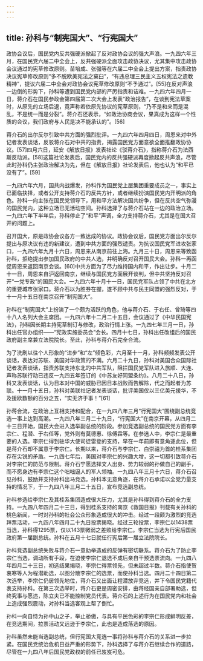 ```yaml
---
---
---
```

title: 孙科与“制宪国大”、“行宪国大”
---



政协会议后，国民党内反共强硬派掀起了反对政协会议的强大声浪。一九四六年三月，在国民党六届二中全会上，反共强硬派全面攻击政协决议，尤其集中攻击政协会议通过的宪草修改原则。苗培成、张强等在六届二中全会上提出方案，指责政协决议宪草修改原则“多不脱欧美宪法之窠臼”，“有违总理三民主义五权宪法之遗教精神”，提议六届二中全会对政协会议宪草修改原则“不予通过”。[55]在反对声浪一边倒的形势下，孙科等遭到国民党内部的严厉指责和诘难。一九四六年四月一日，蒋介石在国民参政会第四届第二次大会上发表“政治报告”，在谈到宪法草案时，从原先的立场后退，竟声称若依原先协议的宪草原则，“乃不是和来而是混乱，不是统一而是分裂”。蒋介石还表示，“如政治协商会议，果真成为这样一个性质的会议，我们政府与人民是决不能承认的”。[56]

蒋介石的出尔反尔引致中共方面的强烈批评。一九四六年四月四日，周恩来对中外记者发表谈话，反驳蒋介石对中共的指责，揭露国民党方面意欲全面推翻政协协议。[57]四月六日，延安《解放日报》发表社论《驳蒋介石》，指称蒋介石为法西斯反动派。[58]这篇社论发表后，国民党内的反共强硬派再度掀起反共声浪，尽管此时孙科仍主张政治解决为先，但在《解放日报》社论发表后，他也认为“和平已没有了”。[59]

一九四六年六月，国共内战爆发，孙科作为国民党上层集团重要成员之一，事实上已面临抉择，或者公开支持蒋介石的反共方针，或者继续扮演国民党内开明派的角色。孙科一向主张在国民党领导下，用和平方法解决国共纷争，但在反共空气弥漫的国民党内，这种立场已无活动空间。孙科选择了与蒋介石站在一边的政治立场。一九四六年下半年后，孙科停止了“和平”声调，全力支持蒋介石，尤其是在国大召开的问题上。

召开国大，原是政协会议各方一致达成的协议。政协会议后，国民党方面出尔反尔提出与原决议有违的新建议，遭到中共方面的强烈谴责。为抗议国民党军进攻张家口，一九四六年九月十六日，周恩来从南京前往上海。九月三十日，周恩来等致函孙科，拒绝提出参加国民政府的中共人选，并明确反对召开国民大会。孙科一再函促周恩来返回南京会谈。[60]中共方面为了尽力维持国内和平，作出让步。十月二十一日，周恩来自沪返回南京，继续与国民党方面展开谈判，但中共坚持反对召开“一党专政”的国民大会。一九四六年十月十一日，国民党军队占领了中共在北方的重要城市张家口。蒋介石以为胜券在握，遂不顾中共与民主同盟的强烈反对，于十一月十五日在南京召开“制宪国大”。

孙科在“制宪国大”上扮演了一个颇为活跃的角色，他与蒋介石、于右任、曾琦等四十八人名列大会主席团。一九四六年十二月二十五日，会议通过了《中华民国宪法》，孙科因长期主持宪草制订与修改，政治行情上涨。一九四七年三月一日，孙科出任官办组织——“宪政实施委员会”会长。四月十七日，孙科出任改组后的国民政府副主席兼立法院院长。至此，孙科与蒋介石完全合流。

为了洗刷以往个人形象的“进步”和“左”倾色彩，六月至十一月，孙科频频发表公开谈话，表达对苏联、美国对华政策的不满。六月二十九日，孙科对美国合众国际社记者发表谈话，指责苏联支持东北的中共军队，阻拦国民党军队进入旅顺、大连、声称苏联行动已违反一九四五年签订的《中苏友好同盟条约》。八月二十八日，孙科又发表谈话，认为日本对中国的威胁已因日本战败而告解除，代之而起者为苏联。十一月十五日，孙科对美联社记者发表谈话，批评美国仅以三亿美元援华，不及援欧数额的百分之五，“实无济于事！”[61]

孙蒋合流，在政治上互相支持和配合，在一九四八年三月“行宪国大”围绕副总统竞选一事上达到高潮。一九四八年三月二十九日，“行宪国大”在南京开幕，从四月二十三日开始，国民大会进入选举副总统的阶段。参加竞选副总统的国民党方面有李宗仁、程潜、于右任等，党外则有莫德惠、徐傅霖等。在参选人中，李宗仁是最重要的人选。李宗仁得到驻华大使司徒雷登的支持，早在一年前即有意角逐此位，但是蒋介石却不属意于李宗仁。长期以来，蒋介石与李宗仁、白崇禧为首的桂系集团存在尖锐的矛盾。一九四七年后，美国对李宗仁的兴趣大增，这一切都引致蒋介石对李宗仁的防范与限制。蒋介石宁愿选择文人出身、势力较弱的孙做自己的副手，而不愿身边有李宗仁这个咄咄逼人的军人领袖。一九四八年三月十六日，蒋介石召见孙科，鼓励并支持孙科出马竞选。孙科本无意角逐，在蒋介石承诺以全党力量支持的情况下，于一九四八年三月二十五日，宣布竞选副总统。

孙科参选给李宗仁及其桂系集团造成很大压力，尤其是孙科得到蒋介石的全力支持。一九四八年四月二十三日，得到桂系支持的南京《救国日报》刊载有关孙科的桃色新闻，一时对孙科的社会公众形象造成很大的冲击。经过一段颇为激烈的竞选拜票活动，一九四八年四月二十九日投票揭晓。经过三轮投票，李宗仁以1438票当选，孙科得1295票，仅以143票微弱之差败给李宗仁。李宗仁当选为行宪后国民政府第一届副总统。孙科在五月十七日就任行宪后第一届立法院院长。

孙科竞选副总统失败与蒋介石一意助举造成的反弹有密切联系。蒋介石为了防止李宗仁当选，调动所有手段，在迫使李宗仁退选不成后亲自干预选票流向。一九四八年四月二十三日，初选结果揭晓，李宗仁得票领先，但未超过半数。蒋介石指使贺衷寒等人为程潜助选，以图分散李宗仁的选票，而使孙科当选。四月二十四日第二次选举，李宗仁仍居领先地位，蒋介石又出面让程潜放弃竞选，并下令国民党籍代表支持孙科。在第三次选举时，蒋介石更是周密安排，由蒋经国亲自部署助选，但终究事与愿违，陈立夫已不能控制党员代表。蒋介石的上述行为在国民党内和社会上造成强烈震动，对孙科当选客观上帮了倒忙。

孙科一向自恃为孙中山之子，举止骄傲，与具有平民色彩的李宗仁形成鲜明反差，在竞选期间，拉票活动又远逊于李宗仁，此也是造成落选的原因。

孙科虽然未能当选副总统，但行宪国大竞选一事将孙科与蒋介石的关系进一步拉紧。在国民党统治危机日益严重的形势下，孙科选择了与蒋介石继续合作的道路，尽管在一九四八年后国民党政权的前任已岌岌可危。